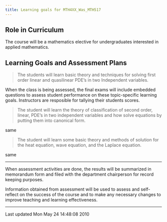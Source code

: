 ```yaml
---
title: Learning goals for MTH4XX_Was_MTH517
---
```


## Role in Curriculum

The course will be a mathematics elective for undergraduates interested
in applied mathematics.

## Learning Goals and Assessment Plans

> The students will learn basic theory and
> techniques for solving first order linear and
> quasilinear PDE's in two Independent variables.

When the class is being assessed, the final exams
will include embedded questions to assess student
performance on these topic-specific learning
goals. Instructors are resposible for tallying
their students scores.

> The student will learn the theory of
> classification of second order, linear, PDE's
> in two independent variables and how solve
> equations by putting them into canonical form.

same

> The student will learn some basic theory and
> methods of solution for the heat equation, wave
> equation, and the Laplace equation.

same

----

When assessment activities are done, the results will be summarized in
memorandum form and filed with the department chairperson for record
keeping
purposes.

Information obtained from assessment will be used to assess and
self-reflect on the success of the course and to make any necessary
changes to
improve teaching and learning effectiveness.

------------------------------------------------------------------------

Last updated Mon May 24 14:48:08 2010
